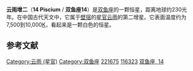 {{Starbox begin |
   name=云雨增二<ref>{{cite web |
 title=Simbad Query Result | 
 work=Simbad |
 url=http://simbad.u-strasbg.fr/simbad/sim-id?Ident=14+Piscium&NbIdent=1&Radius=2&Radius.unit=arcmin&submit=submit+id |
 accessdate=May 23, 2010 }}</ref> }}
{{Starbox observe |
  epoch=J2000.0 |
  constell=[[双鱼座|双鱼座]] |
  星官= [[壁宿|壁宿]] [[:Category:云雨_(星官)|云雨]] |
  ra=23h 34m 09.0172s |
  dec=-1° 14' 51.242" |
  appmag_v= 5.91 <ref>Catalogue of Eggen's UBV data., 0 (1986) - 01.01.86 16.04.03</ref>}}
{{Starbox character |
  class=A2m |
  b-v= 0.30|
  u-b= 0.14|
  variable= }}
{{Starbox astrometry |
  radial_v=-2.8 |
  prop_mo_ra=107.44 |
  prop_mo_dec=-13.24 |
  parallax=14.17 |
  p_error=0.82 |}}
{{Starbox catalog |
  names=14 Piscium, [[Harvard_Revised_catalogue|HR]] 8944, [[Bonner_Durchmusterung|BD]]-02°5986 , [[Henry_Draper_catalogue|HD]] 221675, [[Smithsonian_Astrophysical_Observatory_Star_Catalog|SAO]] 146780, [[Hipparcos_catalogue|HIP]] 116323, GC 32774}}
{{Starbox end}}

'''云雨增二'''（'''14 Piscium''' / '''双鱼座14'''）是[[双鱼座|双鱼座]]的一颗恒星，距离地球约230光年。在中国古代天文中，它属于[[壁宿|壁宿]]的[[星官|星官]][[:Category:云雨_(星官)|云雨]]的第二增星。它表面温度约为7,500到10,000[[开尔文|K]]，看起来是一颗白色的恒星。

==参考文献==
<div class="references-small">
<references></references>
</div>

{{star-stub}}
{{Stars of Pisces}}

[[Category:云雨_(星官)|Category:云雨 (星官)]]
[[Category:双鱼座|Category:双鱼座]]
[[Category:HD和HDE天體|221675]]
[[Category:HIP天體|116323]]
[[Category:佛氏天體|双鱼座, 14]]